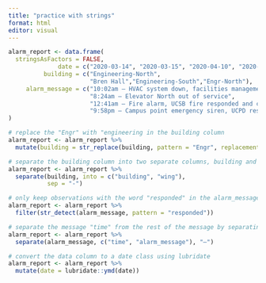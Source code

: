 ```yaml
---
title: "practice with strings"
format: html
editor: visual
---
```


```r
alarm_report <- data.frame(
  stringsAsFactors = FALSE,
              date = c("2020-03-14", "2020-03-15", "2020-04-10", "2020-04-18"),
          building = c("Engineering-North",
                       "Bren Hall","Engineering-South","Engr-North"),
     alarm_message = c("10:02am – HVAC system down, facilities management alerted",
                       "8:24am – Elevator North out of service",
                       "12:41am – Fire alarm, UCSB fire responded and cleared",
                       "9:58pm – Campus point emergency siren, UCPD responded")
)
```

```r
# replace the "Engr" with "engineering in the building column
alarm_report <- alarm_report %>% 
  mutate(building = str_replace(building, pattern = "Engr", replacement = "Engineering"))

# separate the building column into two separate columns, building and wing, separated at the dash
alarm_report <- alarm_report %>% 
  separate(building, into = c("building", "wing"),
           sep = "-") 

# only keep observations with the word "responded" in the alarm_message column
alarm_report <- alarm_report %>% 
  filter(str_detect(alarm_message, pattern = "responded"))

# separate the message "time" from the rest of the message by separating at --
alarm_report <- alarm_report %>% 
  separate(alarm_message, c("time", "alarm_message"), "–")

# convert the data column to a date class using lubridate
alarm_report <- alarm_report %>% 
  mutate(date = lubridate::ymd(date))
```
